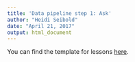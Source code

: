 ```yaml
---
title: 'Data pipeline step 1: Ask'
author: "Heidi Seibold"
date: "April 21, 2017"
output: html_document
---
```


<!-- TODO: Add content.  -->

You can find the template for lessons
[here](https://github.com/school-of-data/r-consortium-proposal/blob/master/material/ideas/rmarkdown_template.Rmd).
